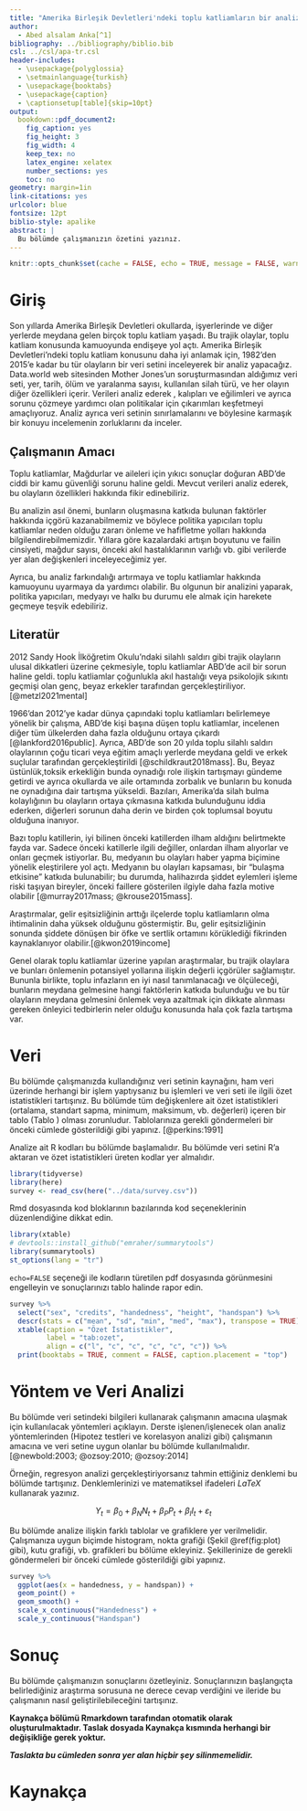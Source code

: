 ```yaml
---
title: "Amerika Birleşik Devletleri'ndeki toplu katliamların bir analizi: Modeller, eğilimler ve çıkarımlar."
author: 
  - Abed alsalam Anka[^1]
bibliography: ../bibliography/biblio.bib
csl: ../csl/apa-tr.csl
header-includes:
  - \usepackage{polyglossia}
  - \setmainlanguage{turkish}
  - \usepackage{booktabs}
  - \usepackage{caption} 
  - \captionsetup[table]{skip=10pt}
output:
  bookdown::pdf_document2:
    fig_caption: yes
    fig_height: 3
    fig_width: 4
    keep_tex: no
    latex_engine: xelatex
    number_sections: yes
    toc: no
geometry: margin=1in
link-citations: yes
urlcolor: blue
fontsize: 12pt
biblio-style: apalike
abstract: |
  Bu bölümde çalışmanızın özetini yazınız.
---
```

```r
knitr::opts_chunk$set(cache = FALSE, echo = TRUE, message = FALSE, warning = FALSE)
```

<!-- ======================================================================= -->
<!-- ============================== NOTLAR ================================= -->
<!-- ======================================================================= -->
[^1]: 19080007, [Github Repo](https://github.com/abed-alsalam-anka/Final)


# Giriş
Son yıllarda Amerika Birleşik Devletleri okullarda, işyerlerinde ve diğer yerlerde meydana gelen birçok toplu katliam yaşadı. Bu trajik olaylar, toplu katliam konusunda kamuoyunda endişeye yol açtı. Amerika Birleşik Devletleri'ndeki toplu katliam konusunu daha iyi anlamak için, 1982'den 2015'e kadar bu tür olayların bir veri setini inceleyerek bir analiz yapacağız. Data.world web sitesinden Mother Jones'un soruşturmasından aldığımız veri seti, yer, tarih, ölüm ve yaralanma sayısı, kullanılan silah türü, ve her olayın diğer özellikleri içerir. Verileri analiz ederek , kalıpları ve eğilimleri ve ayrıca sorunu çözmeye yardımcı olan politikalar için çıkarımları keşfetmeyi amaçlıyoruz. Analiz ayrıca veri setinin sınırlamalarını ve böylesine karmaşık bir konuyu incelemenin zorluklarını da inceler.

## Çalışmanın Amacı
Toplu katliamlar, Mağdurlar ve aileleri için yıkıcı sonuçlar doğuran ABD'de ciddi bir kamu güvenliği sorunu haline geldi. Mevcut verileri analiz ederek, bu olayların özellikleri hakkında fikir edinebiliriz.

Bu analizin asıl önemi, bunların oluşmasına katkıda bulunan faktörler hakkında içgörü kazanabilmemiz ve böylece politika yapıcıları toplu katliamlar neden olduğu zararı önleme ve hafifletme yolları hakkında bilgilendirebilmemizdir. Yıllara göre kazalardaki artışın boyutunu ve failin cinsiyeti, mağdur sayısı, önceki akıl hastalıklarının varlığı vb. gibi verilerde yer alan değişkenleri inceleyeceğimiz yer.

Ayrıca, bu analiz farkındalığı artırmaya ve toplu katliamlar hakkında kamuoyunu uyarmaya da yardımcı olabilir. Bu olgunun bir analizini yaparak, politika yapıcıları, medyayı ve halkı bu durumu ele almak için harekete geçmeye teşvik edebiliriz.

## Literatür 

2012 Sandy Hook İlköğretim Okulu'ndaki silahlı saldırı gibi trajik olayların ulusal dikkatleri üzerine çekmesiyle, toplu katliamlar ABD'de acil bir sorun haline geldi. toplu katliamlar çoğunlukla akıl hastalığı veya psikolojik sıkıntı geçmişi olan genç, beyaz erkekler tarafından gerçekleştiriliyor.[@metzl2021mental]

1966'dan 2012'ye kadar dünya çapındaki toplu katliamları belirlemeye yönelik bir çalışma, ABD'de kişi başına düşen toplu katliamlar, incelenen diğer tüm ülkelerden daha fazla olduğunu ortaya çıkardı [@lankford2016public]. Ayrıca, ABD'de son 20 yılda toplu silahlı saldırı olaylarının çoğu ticari veya eğitim amaçlı yerlerde meydana geldi ve erkek suçlular tarafından gerçekleştirildi [@schildkraut2018mass]. Bu, Beyaz üstünlük,toksik erkekliğin bunda oynadığı role ilişkin tartışmayı gündeme getirdi ve ayrıca okullarda ve aile ortamında zorbalık ve bunların bu konuda ne oynadığına dair tartışma yükseldi. Bazıları, Amerika'da silah bulma kolaylığının bu olayların ortaya çıkmasına katkıda bulunduğunu iddia ederken, diğerleri sorunun daha derin ve birden çok toplumsal boyutu olduğuna inanıyor.

Bazı toplu katillerin, iyi bilinen önceki katillerden ilham aldığını belirtmekte fayda var. Sadece önceki katillerle ilgili değiller, onlardan ilham alıyorlar ve onları geçmek istiyorlar. Bu, medyanın bu olayları haber yapma biçimine yönelik eleştirilere yol açtı. Medyanın bu olayları kapsaması, bir "bulaşma etkisine" katkıda bulunabilir; bu durumda, halihazırda şiddet eylemleri işleme riski taşıyan bireyler, önceki faillere gösterilen ilgiyle daha fazla motive olabilir [@murray2017mass; @krouse2015mass].

Araştırmalar, gelir eşitsizliğinin arttığı ilçelerde toplu katliamların olma ihtimalinin daha yüksek olduğunu göstermiştir. Bu, gelir eşitsizliğinin sonunda şiddete dönüşen bir öfke ve sertlik ortamını körüklediği fikrinden kaynaklanıyor olabilir.[@kwon2019income]

Genel olarak toplu katliamlar üzerine yapılan araştırmalar, bu trajik olaylara ve bunları önlemenin potansiyel yollarına ilişkin değerli içgörüler sağlamıştır. Bununla birlikte, toplu infazların en iyi nasıl tanımlanacağı ve ölçüleceği, bunların meydana gelmesine hangi faktörlerin katkıda bulunduğu ve bu tür olayların meydana gelmesini önlemek veya azaltmak için dikkate alınması gereken önleyici tedbirlerin neler olduğu konusunda hala çok fazla tartışma var.

# Veri 
Bu bölümde çalışmanızda kullandığınız veri setinin kaynağını, ham veri üzerinde herhangi bir işlem yaptıysanız bu işlemleri ve veri seti ile ilgili özet istatistikleri tartışınız. Bu bölümde tüm değişkenlere ait özet istatistikleri (ortalama, standart sapma, minimum, maksimum, vb. değerleri) içeren bir tablo (Tablo \ref{tab:ozet}) olması zorunludur. Tablolarınıza gerekli göndermeleri bir önceki cümlede gösterildiği gibi yapınız. [@perkins:1991]

Analize ait R kodları bu bölümde başlamalıdır. Bu bölümde veri setini R'a aktaran ve özet istatistikleri üreten kodlar yer almalıdır.

```r
library(tidyverse)
library(here)
survey <- read_csv(here("../data/survey.csv"))
```

Rmd dosyasında kod bloklarının bazılarında kod seçeneklerinin düzenlendiğine dikkat edin. 

```r
library(xtable) 
# devtools::install_github("emraher/summarytools")
library(summarytools)
st_options(lang = "tr")
```

`echo=FALSE` seçeneği ile kodların türetilen pdf dosyasında görünmesini engelleyin ve sonuçlarınızı tablo halinde rapor edin.

```r
survey %>%
  select("sex", "credits", "handedness", "height", "handspan") %>% 
  descr(stats = c("mean", "sd", "min", "med", "max"), transpose = TRUE) %>% 
  xtable(caption = "Özet İstatistikler",
         label = "tab:ozet",
         align = c("l", "c", "c", "c", "c", "c")) %>% 
  print(booktabs = TRUE, comment = FALSE, caption.placement = "top")
```


# Yöntem ve Veri Analizi
Bu bölümde veri setindeki bilgileri kullanarak çalışmanın amacına ulaşmak için kullanılacak yöntemleri açıklayın. Derste işlenen/işlenecek olan analiz yöntemlerinden (Hipotez testleri ve korelasyon analizi gibi) çalışmanın amacına ve veri setine uygun olanlar bu bölümde kullanılmalıdır. [@newbold:2003; @ozsoy:2010; @ozsoy:2014]

Örneğin, regresyon analizi gerçekleştiriyorsanız tahmin ettiğiniz denklemi bu bölümde tartışınız. Denklemlerinizi ve matematiksel ifadeleri $LaTeX$ kullanarak yazınız.

$$
Y_t = \beta_0 + \beta_N N_t + \beta_P P_t + \beta_I I_t + \varepsilon_t
$$

Bu bölümde analize ilişkin farklı tablolar ve grafiklere yer verilmelidir. Çalışmanıza uygun biçimde histogram, nokta grafiği (Şekil \@ref(fig:plot) gibi), kutu grafiği, vb. grafikleri bu bölüme ekleyiniz. Şekillerinize de gerekli göndermeleri bir önceki cümlede gösterildiği gibi yapınız.


```r
survey %>% 
  ggplot(aes(x = handedness, y = handspan)) +
  geom_point() +
  geom_smooth() +
  scale_x_continuous("Handedness") + 
  scale_y_continuous("Handspan")
```


# Sonuç
Bu bölümde çalışmanızın sonuçlarını özetleyiniz. Sonuçlarınızın başlangıçta belirlediğiniz araştırma sorusuna ne derece cevap verdiğini ve ileride bu çalışmanın nasıl geliştirilebileceğini tartışınız.

**Kaynakça bölümü Rmarkdown tarafından otomatik olarak oluşturulmaktadır. Taslak dosyada Kaynakça kısmında herhangi bir değişikliğe gerek yoktur.** 

**_Taslakta bu cümleden sonra yer alan hiçbir şey silinmemelidir._**

\newpage
# Kaynakça {#references}
<div id="refs"></div>


